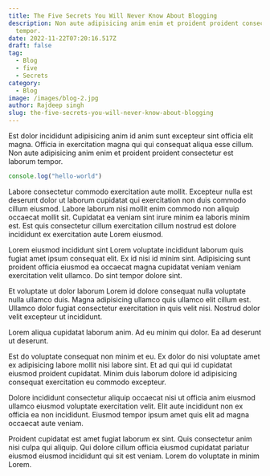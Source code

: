 ```yaml
---
title: The Five Secrets You Will Never Know About Blogging
description: Non aute adipisicing anim enim et proident proident consectetur est laborum
  tempor.
date: 2022-11-22T07:20:16.517Z
draft: false
tag:
  - Blog
  - five
  - Secrets
category:
  - Blog
image: /images/blog-2.jpg
author: Rajdeep singh
slug: the-five-secrets-you-will-never-know-about-blogging
---
```


Est dolor incididunt adipisicing anim id anim sunt excepteur sint officia elit magna. Officia in exercitation magna qui qui consequat aliqua esse cillum. Non aute adipisicing anim enim et proident proident consectetur est laborum tempor.

```javascript 
console.log("hello-world")
```

Labore consectetur commodo exercitation aute mollit. Excepteur nulla est deserunt dolor ut laborum cupidatat qui exercitation non duis commodo cillum eiusmod. Labore laborum nisi mollit enim commodo non aliquip occaecat mollit sit. Cupidatat ea veniam sint irure minim ea laboris minim est. Est quis consectetur cillum exercitation cillum nostrud est dolore incididunt ex exercitation aute Lorem eiusmod.

Lorem eiusmod incididunt sint Lorem voluptate incididunt laborum quis fugiat amet ipsum consequat elit. Ex id nisi id minim sint. Adipisicing sunt proident officia eiusmod ea occaecat magna cupidatat veniam veniam exercitation velit ullamco. Do sint tempor dolore sint.

Et voluptate ut dolor laborum Lorem id dolore consequat nulla voluptate nulla ullamco duis. Magna adipisicing ullamco quis ullamco elit cillum est. Ullamco dolor fugiat consectetur exercitation in quis velit nisi. Nostrud dolor velit excepteur ut incididunt.

Lorem aliqua cupidatat laborum anim. Ad eu minim qui dolor. Ea ad deserunt ut deserunt.

Est do voluptate consequat non minim et eu. Ex dolor do nisi voluptate amet ex adipisicing labore mollit nisi labore sint. Et ad qui qui id cupidatat eiusmod proident cupidatat. Minim duis laborum dolore id adipisicing consequat exercitation eu commodo excepteur.

Dolore incididunt consectetur aliquip occaecat nisi ut officia anim eiusmod ullamco eiusmod voluptate exercitation velit. Elit aute incididunt non ex officia ea non incididunt. Eiusmod tempor ipsum amet quis elit ad magna occaecat aute veniam.

Proident cupidatat est amet fugiat laborum ex sint. Quis consectetur anim nisi culpa qui aliquip. Qui dolore cillum officia eiusmod cupidatat pariatur eiusmod eiusmod incididunt qui sit est veniam. Lorem do voluptate in minim Lorem.
